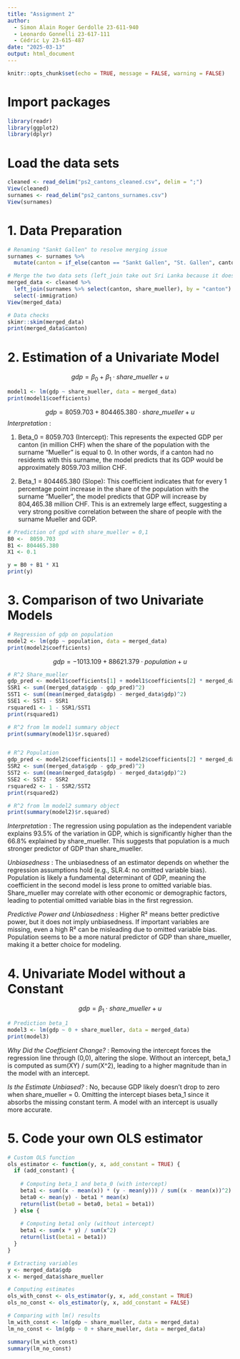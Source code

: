 ```yaml
---
title: "Assignment 2"
author: 
  - Simon Alain Roger Gerdolle 23-611-940
  - Leonardo Gonnelli 23-617-111
  - Cédric Ly 23-615-487
date: "2025-03-13"
output: html_document
---
```


```r
knitr::opts_chunk$set(echo = TRUE, message = FALSE, warning = FALSE)
```

# Import packages
```r
library(readr)
library(ggplot2)
library(dplyr)
```

# Load the data sets
```r
cleaned <- read_delim("ps2_cantons_cleaned.csv", delim = ";")
View(cleaned)
surnames <- read_delim("ps2_cantons_surnames.csv")
View(surnames)
```

# 1. Data Preparation
```r
# Renaming "Sankt Gallen" to resolve merging issue
surnames <- surnames %>%
  mutate(canton = if_else(canton == "Sankt Gallen", "St. Gallen", canton))

# Merge the two data sets (left_join take out Sri Lanka because it doesn't exist in the cleaned data)
merged_data <- cleaned %>%
  left_join(surnames %>% select(canton, share_mueller), by = "canton") %>%
  select(-immigration)
View(merged_data)

```

```r
# Data checks
skimr::skim(merged_data)
print(merged_data$canton)

```

# 2. Estimation of a Univariate Model
$$
gdp = \beta_0 + \beta_1 \cdot share \_mueller + u
$$
```r
model1 <- lm(gdp ~ share_mueller, data = merged_data)
print(model1$coefficients)
```

$$
gdp = 8059.703 + 804465.380 \cdot share \_mueller + u
$$
*Interpretation* :

1. Beta_⁠0 = 8059.703 (Intercept):
This represents the expected GDP per canton (in million CHF) when the share of the population with the surname “Mueller” is equal to 0.
In other words, if a canton had no residents with this surname, the model predicts that its GDP would be approximately 8059.703 million CHF.

2.	Beta_1 = 804465.380 (Slope):
This coefficient indicates that for every 1 percentage point increase in the share of the population with the surname “Mueller”, the model predicts that GDP will increase by 804,465.38 million CHF.
This is an extremely large effect, suggesting a very strong positive correlation between the share of people with the surname Mueller and GDP.

```r
# Prediction of gpd with share_mueller = 0,1
B0 <-  8059.703
B1 <- 804465.380
X1 <- 0.1

y = B0 + B1 * X1
print(y)
```

# 3. Comparison of two Univariate Models
```r
# Regression of gdp on population
model2 <- lm(gdp ~ population, data = merged_data)
print(model2$coefficients)
```

$$
gdp = -1013.109 + 88621.379 \cdot population + u
$$

```r
# R^2 Share_mueller
gdp_pred <- model1$coefficients[1] + model1$coefficients[2] * merged_data$share_mueller
SSR1 <- sum((merged_data$gdp - gdp_pred)^2)
SST1 <- sum((mean(merged_data$gdp) - merged_data$gdp)^2)
SSE1 <- SST1 - SSR1
rsquared1 <- 1 - SSR1/SST1
print(rsquared1)

# R^2 from lm model1 summary object
print(summary(model1)$r.squared)


# R^2 Population
gdp_pred <- model2$coefficients[1] + model2$coefficients[2] * merged_data$population
SSR2 <- sum((merged_data$gdp - gdp_pred)^2)
SST2 <- sum((mean(merged_data$gdp) - merged_data$gdp)^2)
SSE2 <- SST2 - SSR2
rsquared2 <- 1 - SSR2/SST2
print(rsquared2)

# R^2 from lm model2 summary object
print(summary(model2)$r.squared)

```

*Interpretation* :
The regression using population as the independent variable explains 93.5% of the variation in GDP, which is significantly higher than the 66.8% explained by share_mueller.
This suggests that population is a much stronger predictor of GDP than share_mueller.

*Unbiasedness* :
The unbiasedness of an estimator depends on whether the regression assumptions hold (e.g., SLR.4: no omitted variable bias).
Population is likely a fundamental determinant of GDP, meaning the coefficient in the second model is less prone to omitted variable bias.
Share_mueller may correlate with other economic or demographic factors, leading to potential omitted variable bias in the first regression.

*Predictive Power and Unbiasedness* :
Higher R² means better predictive power, but it does not imply unbiasedness.
If important variables are missing, even a high R² can be misleading due to omitted variable bias.
Population seems to be a more natural predictor of GDP than share_mueller, making it a better choice for modeling.

# 4. Univariate Model without a Constant
$$
gdp = \beta_1 \cdot share \_mueller + u
$$
```r
# Prediction beta_1
model3 <- lm(gdp ~ 0 + share_mueller, data = merged_data)
print(model3)
```

*Why Did the Coefficient Change?* :
Removing the intercept forces the regression line through (0,0), altering the slope.
Without an intercept, beta_1 is computed as sum(XY) / sum(X^2), leading to a higher magnitude than in the model with an intercept.

*Is the Estimate Unbiased?* :
No, because GDP likely doesn’t drop to zero when share_mueller = 0.
Omitting the intercept biases beta_1 since it absorbs the missing constant term.
A model with an intercept is usually more accurate.

# 5. Code your own OLS estimator
```r
# Custom OLS function
ols_estimator <- function(y, x, add_constant = TRUE) {
  if (add_constant) {
    
    # Computing beta_1 and beta_0 (with intercept)
    beta1 <- sum((x - mean(x)) * (y - mean(y))) / sum((x - mean(x))^2)
    beta0 <- mean(y) - beta1 * mean(x)
    return(list(beta0 = beta0, beta1 = beta1))
  } else {
    
    # Computing beta1 only (without intercept)
    beta1 <- sum(x * y) / sum(x^2)
    return(list(beta1 = beta1))
  }
}

# Extracting variables
y <- merged_data$gdp
x <- merged_data$share_mueller

# Computing estimates
ols_with_const <- ols_estimator(y, x, add_constant = TRUE)
ols_no_const <- ols_estimator(y, x, add_constant = FALSE)

# Comparing with lm() results
lm_with_const <- lm(gdp ~ share_mueller, data = merged_data)
lm_no_const <- lm(gdp ~ 0 + share_mueller, data = merged_data)

summary(lm_with_const)
summary(lm_no_const)
```
